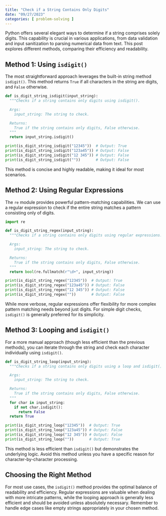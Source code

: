 ```yaml
---
title: "Check if a String Contains Only Digits"
date: "09/27/2023"
categories: [ problem-solving ]
---
```



Python offers several elegant ways to determine if a string comprises solely digits. This capability is crucial in various applications, from data validation and input sanitization to parsing numerical data from text.  This post explores different methods, comparing their efficiency and readability.


## Method 1: Using `isdigit()`

The most straightforward approach leverages the built-in string method `isdigit()`.  This method returns `True` if all characters in the string are digits, and `False` otherwise.

```python
def is_digit_string_isdigit(input_string):
  """Checks if a string contains only digits using isdigit().

  Args:
    input_string: The string to check.

  Returns:
    True if the string contains only digits, False otherwise.
  """
  return input_string.isdigit()

print(is_digit_string_isdigit("12345"))  # Output: True
print(is_digit_string_isdigit("123a45")) # Output: False
print(is_digit_string_isdigit("12 345")) # Output: False
print(is_digit_string_isdigit(""))       # Output: False

```

This method is concise and highly readable, making it ideal for most scenarios.


## Method 2: Using Regular Expressions

The `re` module provides powerful pattern-matching capabilities.  We can use a regular expression to check if the entire string matches a pattern consisting only of digits.

```python
import re

def is_digit_string_regex(input_string):
  """Checks if a string contains only digits using regular expressions.

  Args:
    input_string: The string to check.

  Returns:
    True if the string contains only digits, False otherwise.
  """
  return bool(re.fullmatch(r"\d+", input_string))

print(is_digit_string_regex("12345"))  # Output: True
print(is_digit_string_regex("123a45")) # Output: False
print(is_digit_string_regex("12 345")) # Output: False
print(is_digit_string_regex(""))       # Output: False
```

While more verbose, regular expressions offer flexibility for more complex pattern matching needs beyond just digits.  For simple digit checks, `isdigit()` is generally preferred for its simplicity.


## Method 3: Looping and `isdigit()`

For a more manual approach (though less efficient than the previous methods), you can iterate through the string and check each character individually using `isdigit()`.

```python
def is_digit_string_loop(input_string):
  """Checks if a string contains only digits using a loop and isdigit().

  Args:
    input_string: The string to check.

  Returns:
    True if the string contains only digits, False otherwise.
  """
  for char in input_string:
    if not char.isdigit():
      return False
  return True

print(is_digit_string_loop("12345"))  # Output: True
print(is_digit_string_loop("123a45")) # Output: False
print(is_digit_string_loop("12 345")) # Output: False
print(is_digit_string_loop(""))       # Output: True
```

This method is less efficient than `isdigit()` but demonstrates the underlying logic.  Avoid this method unless you have a specific reason for character-by-character processing.


## Choosing the Right Method

For most use cases, the `isdigit()` method provides the optimal balance of readability and efficiency.  Regular expressions are valuable when dealing with more intricate patterns, while the looping approach is generally less efficient and should be avoided unless absolutely necessary.  Remember to handle edge cases like empty strings appropriately in your chosen method.

